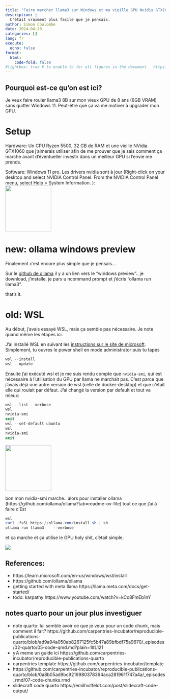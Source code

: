 ```yaml
---
title: "Faire marcher llama3 sur Windows et ma vieille GPU Nvidia GTX1060 avec WSL"
description: |
  C'était vraiment plus facile que je pensais.
author: Simon Coulombe
date: 2024-04-20
categories: []
lang: fr
execute:
  echo: false
format:
  html:
    code-fold: false
#lightbox: true # to enable to for all figures in the document   https://quarto.org/docs/output-formats/html-lightbox-figures.html  
---
```


::: callout-tip
## Pourquoi est-ce qu'on est ici?
Je veux faire rouler llama3 8B sur mon vieux GPU de 8 ans (6GB VRAM) sans quitter Windows 11.  Peut-être que ça va me motiver à upgrader mon GPU.  
:::

# Setup

Hardware: Un CPU Ryzen 5500, 32 GB de RAM et une vieille NVidia GTX1060 que j'aimerais utiliser afin de me prouver que je sais comment ça marche avant d'éventueller investir dans un meilleur GPU si l'envie me prends.

Software: Windows 11 pro.  Les drivers nvidia sont à jour (Right-click on your desktop and select NVIDIA Control Panel. From the NVIDIA Control Panel menu, select Help \> System Information. ):\
![](nvidiadrivers.png){.lightbox height="1.5in"}

#  new:  ollama windows preview   

Finalement c'est encore plus simple que je pensais...

Sur le [github de ollama](https://github.com/ollama/ollama) il y a un lien vers le "windows preview".. je download, j'installe, je  pars u ncommand prompt et j'écris "ollama run llama3".

that's it.


# old: WSL   

Au début, j'avais essayé WSL, mais ça semble pas nécessaire.  Je note quand même les étapes ici.   


J'ai installé WSL en suivant les [instructions sur le site de microsoft](https://learn.microsoft.com/en-us/windows/wsl/install). Simplement, tu ouvres le power shell en mode administrator puis tu tapes

``` powershell
wsl --install
wsl --update
```

Ensuite j'ai exécuté wsl et je me suis rendu compte que `nvidia-smi`, qui est nécessaire à l'utilisation du GPU par llama ne marchait pas.  C'est parce que j'avais déjà une autre version de wsl (celle de docker-desktop) et que c'était elle qui roulait par défaut.  J'ai changé la version par default et tout va mieux:

``` powershell  
wsl --list --verbose
wsl
nvidia-smi
exit
wsl --set-default ubuntu
wsl
nvidia-smi
exit

```
![](wsl-list-set-default.png){.lightbox height="1.5in"}

bon mon nvidia-smi marche.. alors pour installer ollama
(https://github.com/ollama/ollama?tab=readme-ov-file)
tout ce que j'ai à faire c'Est 
``` powershell    
wsl   
curl -fsSL https://ollama.com/install.sh | sh  
ollama run llama3    --verbose
```

et ça marche et ça utilise le GPU 
holy shit, c'était simple.

![](ollama_works_and_uses_gpu.png)


## References:    
  * https://learn.microsoft.com/en-us/windows/wsl/install  
  * https://github.com/ollama/ollama  
  * getting started with meta llama https://llama.meta.com/docs/get-started/  
  * todo: karpathy https://www.youtube.com/watch?v=kCc8FmEb1nY



## notes quarto pour un jour plus investiguer  

  * note quarto: lui semble avoir ce que je veux pour un code chunk, mais comment il fait? https://github.com/carpentries-incubator/reproducible-publications-quarto/blob/ad9a94a050ab8267125fc5b47a89bfbdf75a9670/\_episodes/02-quarto/05-code-qmd.md?plain=1#L121  
  * y'A meme un guide ici https://github.com/carpentries-incubator/reproducible-publications-quarto  
  *  carpentries template https://github.com/carpentries-incubator/template  
  * https://github.com/carpentries-incubator/reproducible-publications-quarto/blob/0a8b05ad9bc9219980378364aca281961f747a4a/_episodes_rmd/07-code-chunks.rmd  
  * slidecraft code quarto https://emilhvitfeldt.com/post/slidecraft-code-output/  

